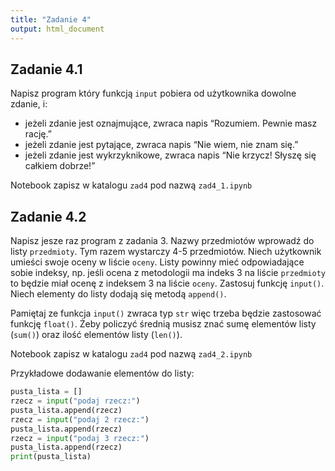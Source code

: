 ```yaml
---
title: "Zadanie 4"
output: html_document
---
```


## Zadanie 4.1
Napisz program który funkcją `input` pobiera od użytkownika dowolne zdanie, i:

- jeżeli zdanie jest oznajmujące, zwraca napis "Rozumiem. Pewnie masz rację."
- jeżeli zdanie jest pytające, zwraca napis "Nie wiem, nie znam się."
- jeżeli zdanie jest wykrzyknikowe, zwraca napis "Nie krzycz! Słyszę się całkiem dobrze!"

Notebook zapisz w katalogu `zad4` pod nazwą `zad4_1.ipynb`

## Zadanie 4.2
Napisz jesze raz program z zadania 3. Nazwy przedmiotów wprowadź do listy `przedmioty`. Tym razem wystarczy 4-5 przedmiotów. Niech użytkownik umieści swoje oceny w liście `oceny`. Listy powinny mieć odpowiadające sobie indeksy, np. jeśli ocena z metodologii ma indeks 3 na liście `przedmioty` to będzie miał ocenę z indeksem 3 na liście `oceny`. Zastosuj funkcję `input()`.  Niech elementy do listy dodają się metodą `append()`. 

Pamiętaj ze funkcja `input()` zwraca typ `str` więc trzeba będzie zastosować funkcję `float()`. Żeby policzyć średnią musisz znać sumę elementów listy (`sum()`) oraz ilość elementów listy (`len()`). 


Notebook zapisz w katalogu `zad4` pod nazwą `zad4_2.ipynb`

Przykładowe dodawanie elementów do listy:

```python
pusta_lista = []
rzecz = input("podaj rzecz:")
pusta_lista.append(rzecz)
rzecz = input("podaj 2 rzecz:")
pusta_lista.append(rzecz)
rzecz = input("podaj 3 rzecz:")
pusta_lista.append(rzecz)
print(pusta_lista)
```